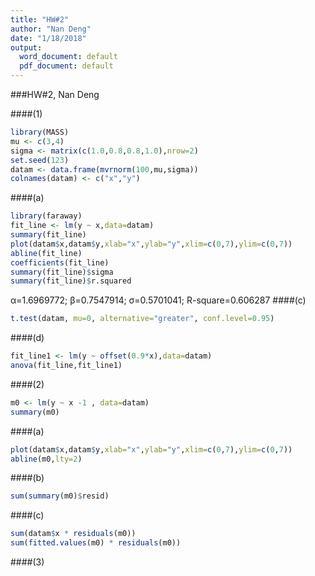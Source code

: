 ```yaml
---
title: "HW#2"
author: "Nan Deng"
date: "1/18/2018"
output:
  word_document: default
  pdf_document: default
---
```


###HW#2, Nan Deng

####(1)
```r
library(MASS)
mu <- c(3,4)
sigma <- matrix(c(1.0,0.8,0.8,1.0),nrow=2)
set.seed(123)
datam <- data.frame(mvrnorm(100,mu,sigma))
colnames(datam) <- c("x","y")
```
####(a)
```r
library(faraway)
fit_line <- lm(y ~ x,data=datam)
summary(fit_line)
plot(datam$x,datam$y,xlab="x",ylab="y",xlim=c(0,7),ylim=c(0,7))
abline(fit_line)
coefficients(fit_line)
summary(fit_line)$sigma
summary(fit_line)$r.squared
```
α=1.6969772; β=0.7547914; σ=0.5701041; R-square=0.606287
####(c)
```r
t.test(datam, mu=0, alternative="greater", conf.level=0.95)
```

####(d)
```r
fit_line1 <- lm(y ~ offset(0.9*x),data=datam)
anova(fit_line,fit_line1)
```
####(2)
```r
m0 <- lm(y ~ x -1 , data=datam) 
summary(m0)
```
####(a)
```r
plot(datam$x,datam$y,xlab="x",ylab="y",xlim=c(0,7),ylim=c(0,7))
abline(m0,lty=2)
```
####(b)
```r
sum(summary(m0)$resid)
```
####(c)
```r
sum(datam$x * residuals(m0))
sum(fitted.values(m0) * residuals(m0))
```
####(3)

